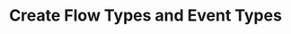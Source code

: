 ---
title: Create Flow Types and Event Types
sidebar:
  order: 3
description: How you create Flow Types and subsequently how to create Event Types
---